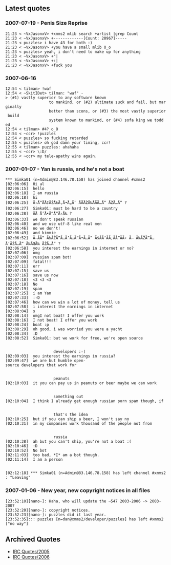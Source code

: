 == Latest quotes ==
=== 2007-07-19 - Penis Size Reprise ===
 21:23 < ~VxJasonxV> +xmms2 mlib search +artist |grep Count
 21:23 < ~VxJasonxV> +-------------[Count: 20967]-----
 21:23 < puzzles> i have 43 for both :)
 21:23 < ~VxJasonxV> +you have a small mlib O_o
 21:23 < puzzles> yeah, i don't need to make up for anything
 21:23 < ~VxJasonxV> +"|
 21:23 < ~VxJasonxV> +:|
 21:23 < ~VxJasonxV> +fuck you

=== 2007-06-16 ===
 12:54 < tilman> !waf
 12:54 < ~SkitIDet> tilman: "waf" -> (#1) vastly superior to any software known 
                    to mankind, or (#2) ultimate suck and fail, but marginally 
                    better than scons, or (#3) the most vastly superior build 
                    system known to mankind, or (#4) sofa king we todd ed
 12:54 < tilman> #4? o_O
 12:54 < ~ccr> !puzzles
 12:54 < puzzles> so fucking retarded
 12:55 < puzzles> oh god damn your timing, ccr!
 12:55 < tilman> puzzles: ahahaha
 12:55 < ~ccr> \:D/
 12:55 < ~ccr> my tele-apathy wins again.

=== 2007-01-07 - Yan is russia, and he's not a boat ===

 *** Simka01 (n=Admin@83.146.78.158) has joined channel #xmms2
 [02:06:06] <Simka01> Hi al
 [02:06:15] <puzzles> hello
 [02:06:18] <Simka01> I am russia
 [02:06:18] <Eclipser> hi
 [02:06:25] <Simka01> Ã‹Ã”ÃÃ‡ÃŽÃ‰Ã‚Ã•Ã„Ã˜ ÃÃÃŽÃ‰ÃÃÃ…Ã” ÃŽÃ…Ã” ?
 [02:06:27] <DraX> Simka01: must be hard to be a country
 [02:06:28] <Simka01> ÃÃ Ã’Ã•Ã“Ã“Ã‹Ã‰ ?
 [02:06:33] <Eclipser> we don't speak russian
 [02:06:40] <puzzles> and we use utf-8 like real men
 [02:06:46] <Eclipser> no we don't!
 [02:06:49] <puzzles> and kimmie
 [02:06:52] <Simka01> Ã—ÃÃ“ Ã‰ÃŽÃ”Ã…Ã’Ã…Ã“Ã•Ã…Ã” ÃšÃÃ’ÃÃ‚ÃÃ”ÃÃ‹ Ã— Ã‰ÃŽÃ”Ã…Ã’ÃŽÃ…Ã” Ã‰ÃŒÃ‰ ÃŽÃ…Ã” ?
 [02:06:58] <Simka01> you interest the earnings in internet or no?
 [02:07:06] <DraX> omg
 [02:07:09] <DraX> russian spam bot!
 [02:07:09] <puzzles> fatal!!!
 [02:07:11] <Eclipser> err
 [02:07:15] <puzzles> save us
 [02:07:16] <puzzles> save us now
 [02:07:18] <DraX> <3 <3 <3
 [02:07:18] <Simka01> No
 [02:07:19] <Simka01> spam
 [02:07:25] <Simka01> i am Yan
 [02:07:33] <theefer> :-D
 [02:07:46] <theefer> how can we win a lot of money, tell us
 [02:07:58] <puzzles> i interest the earnings in internet
 [02:08:04] <Eclipser> s
 [02:08:14] <Simka01> omgI not boat! I offer you work
 [02:08:16] <Simka01> I not boat! I offer you work
 [02:08:24] <Eclipser> boat :p
 [02:08:29] <puzzles> oh good, i was worried you were a yacht
 [02:08:34] <Eclipser> :D
 [02:08:52] <theefer> Simka01: but we work for free, we're open source                                                                                                                                            
                      developers :-(
 [02:09:03] <Simka01> you interest the earnings in russia?
 [02:09:47] <puzzles> we are but humble open-source developers that work for                                                                                                                                      
                      peanuts
 [02:10:03] <puzzles> it you can pay us in peanuts or beer maybe we can work                                                                                                                                      
                      something out
 [02:10:04] <theefer> I think I already get enough russian porn spam though, if                                                                                                                                   
                      that's the idea
 [02:10:25] <theefer> but if you can ship a beer, I won't say no
 [02:10:31] <Simka01> in my companies work thousand of the people not from                                                                                                                                        
                      russia
 [02:10:38] <theefer> ah but you can't ship, you're not a boat :(
 [02:10:46] <Eclipser> :D
 [02:10:52] <Simka01> No bot
 [02:11:03] <theefer> too bad, *I* am a bot though.
 [02:11:14] <Simka01> I am a person                                                                                                                               
 [02:12:18] *** Simka01 (n=Admin@83.146.78.158) has left channel #xmms2: "Leaving"

=== 2007-01-06 - New year, new copyright notices in all files ===

 [23:52:10][nano-]: Haha, who will update the ~547 2003-2006 -> 2003-2007
 [23:52:20][nano-]: copyright notices. 
 [23:52:23][nano-]: puzzles did it last year. 
 [23:52:35]::: puzzles [n=dan@xmms2/developer/puzzles] has left #xmms2 ["no way"]

== Archived Quotes ==
* [[IRC Quotes/2005]]
* [[IRC Quotes/2006]]